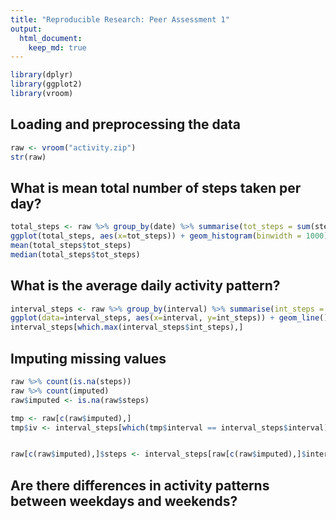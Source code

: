 ```yaml
---
title: "Reproducible Research: Peer Assessment 1"
output: 
  html_document:
    keep_md: true
---
```

```r
library(dplyr)
library(ggplot2)
library(vroom)
```

## Loading and preprocessing the data
```r
raw <- vroom("activity.zip")
str(raw)
```


## What is mean total number of steps taken per day?
```r
total_steps <- raw %>% group_by(date) %>% summarise(tot_steps = sum(steps, na.rm = TRUE))
ggplot(total_steps, aes(x=tot_steps)) + geom_histogram(binwidth = 1000)
mean(total_steps$tot_steps)
median(total_steps$tot_steps)
```



## What is the average daily activity pattern?
```r
interval_steps <- raw %>% group_by(interval) %>% summarise(int_steps = mean(steps, na.rm = TRUE))
ggplot(data=interval_steps, aes(x=interval, y=int_steps)) + geom_line()
interval_steps[which.max(interval_steps$int_steps),]
```


## Imputing missing values
```r
raw %>% count(is.na(steps))
raw %>% count(imputed)
raw$imputed <- is.na(raw$steps)

tmp <- raw[c(raw$imputed),]
tmp$iv <- interval_steps[which(tmp$interval == interval_steps$interval)]


raw[c(raw$imputed),]$steps <- interval_steps[raw[c(raw$imputed),]$interval == interval_steps$interval,]$int_steps
```


## Are there differences in activity patterns between weekdays and weekends?
